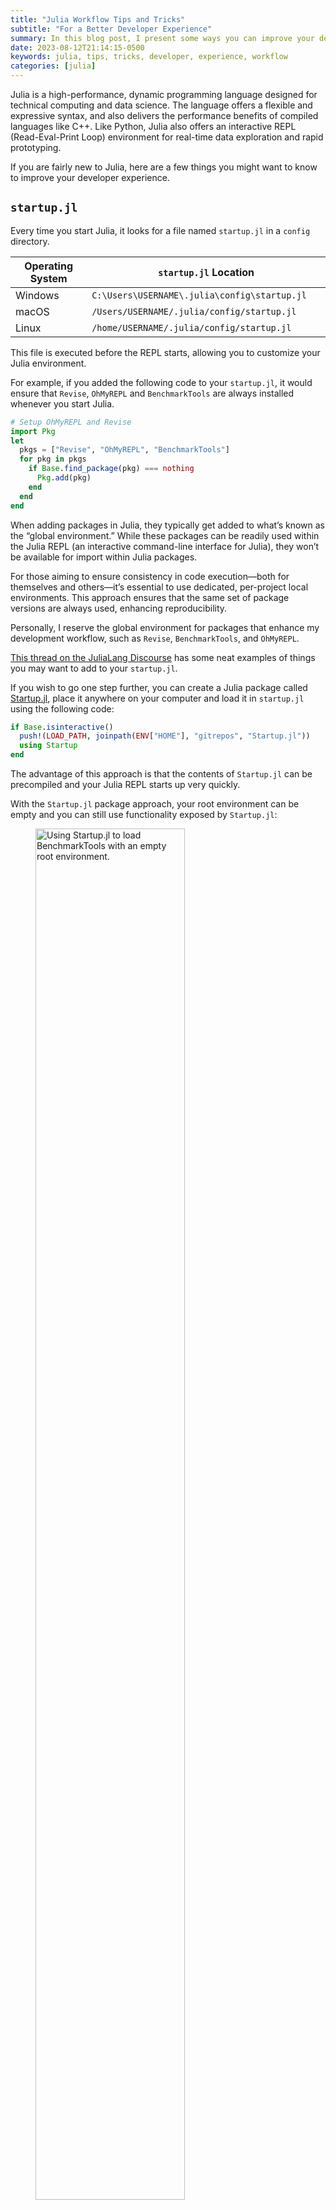 ```yaml
---
title: "Julia Workflow Tips and Tricks"
subtitle: "For a Better Developer Experience"
summary: In this blog post, I present some ways you can improve your developer experience using Julia
date: 2023-08-12T21:14:15-0500
keywords: julia, tips, tricks, developer, experience, workflow
categories: [julia]
---
```


Julia is a high-performance, dynamic programming language designed for technical computing and data science.
The language offers a flexible and expressive syntax, and also delivers the performance benefits of compiled languages like C++.
Like Python, Julia also offers an interactive REPL (Read-Eval-Print Loop) environment for real-time data exploration and rapid prototyping.

If you are fairly new to Julia, here are a few things you might want to know to improve your developer experience.

## `startup.jl`

Every time you start Julia, it looks for a file named `startup.jl` in a `config` directory.

| Operating System | `startup.jl` Location                                |
|------------------|-------------------------------------------------------|
| Windows          | `C:\Users\USERNAME\.julia\config\startup.jl`         |
| macOS            | `/Users/USERNAME/.julia/config/startup.jl`           |
| Linux            | `/home/USERNAME/.julia/config/startup.jl`            |

This file is executed before the REPL starts, allowing you to customize your Julia environment.

For example, if you added the following code to your `startup.jl`, it would ensure that `Revise`, `OhMyREPL` and `BenchmarkTools` are always installed whenever you start Julia.

```julia
# Setup OhMyREPL and Revise
import Pkg
let 
  pkgs = ["Revise", "OhMyREPL", "BenchmarkTools"]
  for pkg in pkgs
    if Base.find_package(pkg) === nothing
      Pkg.add(pkg)
    end
  end
end
```

::: callout-note
When adding packages in Julia, they typically get added to what's known as the "global environment." While these packages can be readily used within the Julia REPL (an interactive command-line interface for Julia), they won't be available for import within Julia packages.

For those aiming to ensure consistency in code execution—both for themselves and others—it's essential to use dedicated, per-project local environments. This approach ensures that the same set of package versions are always used, enhancing reproducibility.

Personally, I reserve the global environment for packages that enhance my development workflow, such as `Revise`, `BenchmarkTools`, and `OhMyREPL`.
:::

[This thread on the JuliaLang Discourse](https://discourse.julialang.org/t/what-is-in-your-startup-jl/18228) has some neat examples of things you may want to add to your `startup.jl`.

If you wish to go one step further, you can create a Julia package called [Startup.jl](https://github.com/kdheepak/Startup.jl), place it anywhere on your computer and load it in `startup.jl` using the following code:

```julia
if Base.isinteractive()
  push!(LOAD_PATH, joinpath(ENV["HOME"], "gitrepos", "Startup.jl"))
  using Startup
end
```

The advantage of this approach is that the contents of `Startup.jl` can be precompiled and your Julia REPL starts up very quickly.

With the `Startup.jl` package approach, your root environment can be empty and you can still use functionality exposed by `Startup.jl`:

![Using `Startup.jl` to load `BenchmarkTools` with an empty root environment.](https://user-images.githubusercontent.com/1813121/260273629-af4095d5-81cf-4a28-aa64-f720def4a9d6.png){fig-align="center" width=75%}

::: callout-tip
You can use `julia --startup-file=no` to _not_ execute the contents for `startup.jl`, i.e. get a clean Julia REPL.
:::

## `OhMyREPL`

[`OhMyREPL.jl`](https://github.com/KristofferC/OhMyREPL.jl) is a package that provides syntax highlighting, bracket highlighting, rainbow brackets, and more for the Julia REPL.
Once installed, it can enhance your REPL experience dramatically, making it more visually appealing and easier to work with.

::: {layout-ncol=2}

![](https://user-images.githubusercontent.com/1813121/260273560-ef15e720-6e45-4b16-8332-3d79d6fa1a56.png){width=50% align="center"}

![](https://user-images.githubusercontent.com/1813121/260273561-bebffa42-3331-4ce4-a3ee-81df1dfa6d8e.png){width=51% align="center"}

:::

## `Revise.jl`

[`Revise.jl`](https://github.com/timholy/Revise.jl) is a game-changer for Julia development. 
It automatically reloads modified source files without restarting the Julia session. 
This makes iterative development much smoother.

Once set up, any changes you make to your code files are immediately available in your active Julia session.

Revise can "track" changes in single files if you include them using `includet`:

![](https://user-images.githubusercontent.com/1813121/260360485-07d3e4bd-a4e3-406e-b513-7693d0cede01.gif){fig-align="center" width=75%}

If you want `Revise` to track changes in a package you are developing locally, simply run `using Revise` before you load the package for the first time.

::: callout-note
If you use VSCode and start a REPL using the `Julia: Start REPL` command, `Revise` is automatically loaded by default.

![](https://user-images.githubusercontent.com/1813121/260358935-ccb1a3fb-3b7e-4219-a2f4-12f5c922c7da.png){fig-align="center" width=75%}
:::

See [Revise's documentation](https://timholy.github.io/Revise.jl/stable/config/) for how to set this up to happen automatically all the time by adding setup code to your `startup.jl` file.

One of the issues with `Revise` is that it cannot deal with changes in `struct`.
Let's say I wanted to make a change like this:

```diff
  struct Foo
-   x::Int
+   y::Float64
  end
```

`Revise` throws a warning and changes the color of the Julia prompt:

![](https://user-images.githubusercontent.com/1813121/260318027-906d7506-0c98-417f-9ef3-008d39097117.gif){fig-align="center" width=75%}

There are some [workarounds](https://timholy.github.io/Revise.jl/stable/limitations/) for this but the easiest thing to do is to **restart the Julia session** after you are make changes to any `struct`.

::: callout-note
Watch for the `Revise` warnings and errors and keep an eye out for the color of your Julia REPL prompt. If you see the prompt in "yellow", you know `Revise` wasn't able to track a change you made.
:::

## `Infiltrator`

[`Infiltrator.jl`](https://github.com/JuliaDebug/Infiltrator.jl) is a debugger and code inspection tool for Julia.
It allows you to insert breakpoints in your code and inspect the current scope's variables.

When Julia hits the `@infiltrate` macro, it'll pause execution, and drop you into a Julia REPL that allows you to inspect the current scope.

![](https://user-images.githubusercontent.com/1813121/260319341-8f1d5ca9-f192-4277-abc3-be4f89dd8610.gif){fig-align="center" width=75%}

You can also use `@infiltrate i == 3` and that'll drop you into a Julia REPL only in the third iteration of the `for` loop.

When using `@infiltrate conditional_expression` with `Revise`, you can jump into any function at any point of the execution to inspect values of variables in a Julia REPL.
You can even load additional packages like `DataFrames` or `Plots` to explore your data in the scope of any function interactively while debugging.
This combination can make for a versatile and productive debugging experience.

## `PrecompileTools`

[PrecompileTools](https://julialang.github.io/PrecompileTools.jl/stable/) is a package that allows package developers to specify which parts of the package should be precompiled.
From the official documentation:

> `PrecompileTools` can force precompilation of specific workloads; particularly with Julia 1.9 and higher, the precompiled code can be saved to disk, so that it doesn't need to be compiled freshly in each Julia session. 
> You can use `PrecompileTools` as a package developer, to reduce the latency experienced by users of your package for "typical" workloads; you can also use `PrecompileTools` as a user, creating custom "Startup" package(s) that precompile workloads important for your work.

Precompiling Julia packages can significantly reduce the loading times for you and your users, providing a much more responsive experience.

For example, I have the following in my `Startup.jl` to reduce Julia REPL startup times:

```julia
module Startup

using PrecompileTools

@setup_workload begin
  @compile_workload begin
    using Pkg
    using Revise
    using OhMyREPL
  end
end

end
```

## `BenchmarkTools`

[BenchmarkTools.jl](https://github.com/JuliaCI/BenchmarkTools.jl) is an essential package to help quantify the performance of your code.
It provides utilities to benchmark code snippets, giving insights into their run-time and memory allocations.

The `@benchmark` macro runs a number of trials of a function and plots a histogram in the terminal showing what kind of performance you are getting out of that particular function.
As an example, we can compare the performance of a custom `sum` function without and with the `@simd` macro:

::: {layout-ncol=2}

![](https://user-images.githubusercontent.com/1813121/260319654-904e72cb-633d-490f-8fbc-fbef61fabb4f.png)

![](https://user-images.githubusercontent.com/1813121/260319610-309b43b8-1476-43a3-a279-ab3c0158bc74.png)

:::

## `Cthulhu`

Delving deep into Julia's compiler optimizations and type inference can sometimes feel daunting and that's where [`Cthulhu.jl`](https://github.com/JuliaDebug/Cthulhu.jl) comes to the rescue.
`Cthulhu` is an interactive terminal user interface that is an alternative to `@code_lowered` and `@code_typed`, and allows developers to interactively "descend" into the lowered and optimized versions of their Julia code, making it easier to debug performance issues and understand how Julia's JIT compiler optimizes code.

For example, if we examine the `mysum` function from the previous section, we can see that `a` is being inferred as a `Int64` or a `Float64`, i.e. `Union{Float64, Int64}`.

![](https://user-images.githubusercontent.com/1813121/260274805-ea3dcdbd-a750-4b4a-8869-ea7ee9d92e8b.png){fig-align="center" width=75%}

In this particular case, by changing `a = 0` to `a = 0.0`, we can make the code generated by Julia more optimized, i.e. `a` is now being inferred only as a `Float64`.

![](https://user-images.githubusercontent.com/1813121/260308464-07577d0f-e577-40a7-bb96-3a109f53a815.png){fig-align="center" width=75%}

Here's the benchmark results with `a = 0` (left) and `a = 0.0` (right), with the latter being almost 3 times faster.

::: {layout-ncol=2}

![](https://user-images.githubusercontent.com/1813121/260308638-a34e64bd-0ed4-4a5c-a9d1-51710a005699.png){fig-alt="`a = 0`" width=50%}

![](https://user-images.githubusercontent.com/1813121/260308548-b8667f60-5caf-4974-9d5d-cfc7280a0ed2.png){fig-alt="`a = 0.0`" width=50%}

:::

## `ReTest` and `InlineTests`

Julia has a built-in package `Test` for unit testing.
This requires writing tests in a separate folder, i.e. in `test/runtests.jl`; and these tests are run in a separate process when you can `Pkg.test()`.
There's also no out of the box solution to run a subset of tests.

Using `InlineTests` allows you to write tests directly in your source files, and you can also choose to run a subset of tests. 
If you choose to run it with `retest`, you can make changes that are tracked with `Revise`, allowing faster iteration using a test driven development workflow.

In the screenshot below, I have shown an example of having a `@testset` as part of the package itself, i.e. in `./src/layout.jl`:

![`InlineTests` allows co-locating tests along with the implementation.](https://user-images.githubusercontent.com/1813121/260308140-a1b24006-3495-4d3a-8534-c6bb24a621c8.png)

You'll also notice from the screenshot that `ReTest` contains a function called `retest` which allows running a subset of tests by passing in a pattern as the second argument.

::: callout-tip

You may also be interested in [`TestEnv.jl`](https://github.com/JuliaTesting/TestEnv.jl), which lets you activate the test environment of a given package.

:::

## `PkgTemplates`

[`PkgTemplates.jl`](https://github.com/invenia/PkgTemplates.jl) is a utility package that makes the process of creating new packages efficient, systematic, and customizable.
`PkgTemplates` offers a simplified way to generate new Julia packages with numerous features out-of-the-box that adhere to best practices (e.g. GitHub Actions, Documenter, etc).

Creating a new package then becomes as straightforward as running the following:

```julia
using PkgTemplates
t = Template()
t("MyNewPackage")
```

You can customize the template too:

```julia
using PkgTemplates
t = Template(
  dir = "~/gitrepos/", 
  julia = v"1.10",
  plugins = [
    Git(; ssh = true, manifest = true),
    GitHubActions(),
    Documenter{GitHubActions}(),
  ],
)
t("MyNewPackage")
```

## `JET`

[`JET.jl`](https://github.com/aviatesk/JET.jl) is a powerful static code analyzer tailored for the Julia programming language.
`JET` serves as a "linter" – identifying potential runtime errors without actually executing the code.
It works by simulating the Julia compiler's type inference process.

```julia
fib(n) = n ≤ 2 ? n : fib(n-1) + fib(n-2)

fib(1000)   # => never terminates
fib(m)      # => ERROR: UndefVarError: `m` not defined
fib("1000") # => ERROR: MethodError: no method matching isless(::String, ::Int64)
```

You can see the other kinds of warnings that JET can produce in the [`demo.jl file`](https://github.com/aviatesk/JET.jl/blob/master/demo.jl).

## `LiveServer`

[`LiveServer.jl`](https://github.com/tlienart/LiveServer.jl) allows developers to serve static sites locally and refreshes your browser automatically as you edit source files.
You can even use it to view or update documentation.

```julia
# serve contents of any folder
LiveServer.serve(; dir, launch_browser = true)

# serve documentation of any package
Pkg.activate("./docs")
LiveServer.servedocs(; launch_browser = true)
```

## `Comonicon`

[Comonicon.jl](https://github.com/comonicon/Comonicon.jl) is a rich tool for building command-line applications.
Comonicon allows you to easily convert your Julia scripts and packages into command-line tools with minimal effort.

Using Comonicon, you can:

- Parse command-line arguments
- Generate help messages
- Handle subcommands
- And more

For example, I've added into my [`Startup.jl/src/jl.jl`](https://github.com/kdheepak/Startup.jl/blob/d1959b2d08868b04d3f33911b6260275bb22a34b/src/jl.jl) some helper subcommands that I can access from that command line in any folder.

![](https://user-images.githubusercontent.com/1813121/260335151-77fd4892-ae97-49e2-ab54-7b2fee44bda0.png)

## Conclusion

Julia's ecosystem is filled with tools designed to optimize the developer's workflow, making it easier and more efficient to write, test, and deploy code.
